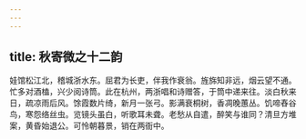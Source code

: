 ```yaml
---
---
---
```

title: 秋寄微之十二韵
---



娃馆松江北，稽城浙水东。屈君为长吏，伴我作衰翁。旌旆知非远，烟云望不通。忙多对酒榼，兴少阅诗筒。此在杭州，两浙唱和诗赠答，于筒中递来往。淡白秋来日，疏凉雨后风。馀霞数片绮，新月一张弓。影满衰桐树，香凋晚蕙丛。饥啼舂谷鸟，寒怨络丝虫。览镜头虽白，听歌耳未聋。老愁从自遣，醉笑与谁同？清旦方堆案，黄昏始退公。可怜朝暮景，销在两衙中。